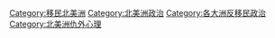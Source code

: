 [[Category:移民北美洲|Category:移民北美洲]]
[[Category:北美洲政治|Category:北美洲政治]]
[[Category:各大洲反移民政治|Category:各大洲反移民政治]]
[[Category:北美洲仇外心理|Category:北美洲仇外心理]]